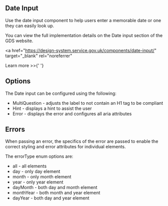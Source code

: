 
<Meta title="Components/Date Input/Information" />

<h2>Date Input</h2>

<p>
  Use the date input component to help users enter a memorable date or one they
  can easily look up.
</p>

<p>
  You can view the full implementation details on the Date input section of the
  GDS website.
</p>

<a
  href="https://design-system.service.gov.uk/components/date-input/"
  target="_blank"
  rel="noreferrer"
>
  Learn more >>{' '}
</a>

<h2>Options</h2>

<p>The Date input can be configured using the following:</p>

<ul>
  <li>
    MultiQuestion - adjusts the label to not contain an H1 tag to be compliant
  </li>
  <li>Hint - displays a hint to assist the user</li>
  <li>Error - displays the error and configures all aria attributes</li>
</ul>

<h2>Errors</h2>

<p>
  When passing an error, the specifics of the error are passed to enable the
  correct styling and error attributes for individual elements.
</p>
<p>The errorType enum options are:</p>

<ul>
  <li>all - all elements</li>
  <li>day - only day element</li>
  <li>month - only month element</li>
  <li>year - only year element</li>
  <li>dayMonth - both day and month element</li>
  <li>monthYear - both month and year element</li>
  <li>dayYear - both day and year element</li>
</ul>
